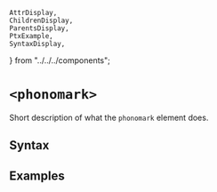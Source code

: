     AttrDisplay,
    ChildrenDisplay,
    ParentsDisplay,
    PtxExample,
    SyntaxDisplay,
} from "../../../components";

# `<phonomark>`

Short description of what the `phonomark` element does.

## Syntax

<SyntaxDisplay name="phonomark" />

## Examples

    